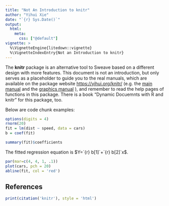 ```yaml
---
title: "Not An Introduction to knitr"
author: "Yihui Xie"
date: "`{r} Sys.Date()`"
output:
  html:
    meta:
      css: ["@default"]
vignette: >
  %\VignetteEngine{litedown::vignette}
  %\VignetteIndexEntry{Not an Introduction to knitr}
---
```


The **knitr** package is an alternative tool to Sweave based on a different
design with more features. This document is not an introduction, but only serves
as a placeholder to guide you to the real manuals, which are available on the
package website <https://yihui.org/knitr/> (e.g. the [main
manual](https://yihui.org/knitr/demo/manual/) and the [graphics
manual](https://yihui.org/knitr/demo/graphics/) ), and remember to read the help
pages of functions in this package. There is a book "Dynamic Docuemnts with R
and knitr" for this package, too.

Below are code chunk examples:

```r
options(digits = 4)
rnorm(20)
fit = lm(dist ~ speed, data = cars)
b = coef(fit)
```

```r
summary(fit)$coefficients
```

The fitted regression equation is $Y=`{r} b[1]`+`{r} b[2]`x$.

```r
par(mar=c(4, 4, 1, .1))
plot(cars, pch = 20)
abline(fit, col = 'red')
```

## References

```r
print(citation('knitr'), style = 'html')
```
